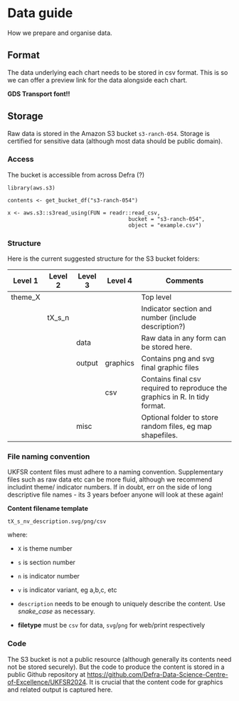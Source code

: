 # Data guide {#data}

How we prepare and organise data.

## Format

The data underlying each chart needs to be stored in csv format. This is so we
can offer a preview link for the data alongside each chart.

**GDS Transport font!!**

## Storage

Raw data is stored in the Amazon S3 bucket `s3-ranch-054`. Storage is certified
for sensitive data (although most data should be public domain).


### Access

The bucket is accessible from across Defra (?)

```
library(aws.s3)

contents <- get_bucket_df("s3-ranch-054")

x <- aws.s3::s3read_using(FUN = readr::read_csv,
                                      bucket = "s3-ranch-054",
                                      object = "example.csv")
```

### Structure

Here is the current suggested structure for the S3 bucket folders:

| Level 1 | Level 2 | Level 3 | Level 4  | Comments                                                                    |
|---------|---------|---------|----------|-----------------------------------------------------------------------------|
| theme_X |         |         |          | Top level                                                                   |
|         | tX_s_n  |         |          | Indicator section and number (include description?)                         |
|         |         | data    |          | Raw data in any form can be stored here.                                    |
|         |         | output  | graphics | Contains png and svg final graphic files                                    |
|         |         |         | csv      | Contains final csv required to reproduce the graphics in R. In tidy format. |
|         |         | misc    |          | Optional folder to store random files, eg map shapefiles.                   |

### File naming convention

UKFSR content files must adhere to a naming convention. Supplementary files such
as raw data etc can be more fluid, although we recommend includint theme/
indicator numbers. If in doubt, err on the side of long descriptive file names -
its 3 years befoer anyone will look at these again!

**Content filename template**

`tX_s_nv_description.svg/png/csv`

where:

- `X` is theme number

- `s` is section number

- `n` is indicator number

- `v` is indicator variant, eg a,b,c, etc

- `description` needs to be enough to uniquely describe the content. Use *snake_case* as necessary.

- **filetype** must be `csv` for data, `svg`/`png` for web/print respectively


### Code

The S3 bucket is not a public resource (although generally its contents need not be stored securely). But the code to produce the content is stored in a public Github repository at [https://github.com/Defra-Data-Science-Centre-of-Excellence/UKFSR2024](https://github.com/Defra-Data-Science-Centre-of-Excellence/UKFSR2024). It is crucial that the content code for graphics and related output is captured here.


